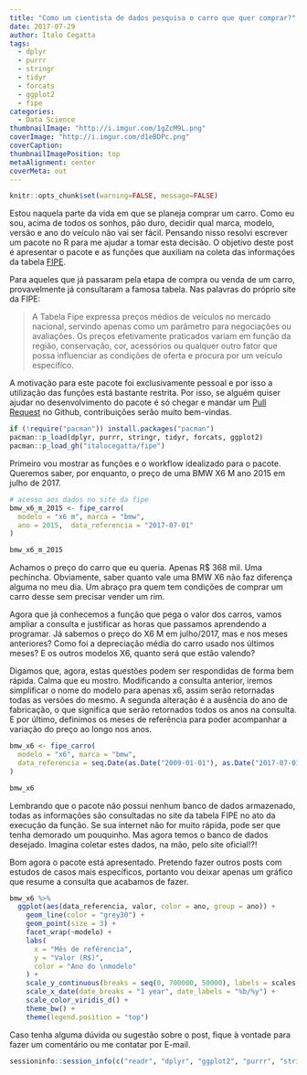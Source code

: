 ```yaml
---
title: "Como um cientista de dados pesquisa o carro que quer comprar?"
date: 2017-07-29
author: Ítalo Cegatta
tags:
  - dplyr
  - purrr
  - stringr
  - tidyr
  - forcats
  - ggplot2
  - fipe
categories:
  - Data Science
thumbnailImage: "http://i.imgur.com/1gZcM9L.png"
coverImage: "http://i.imgur.com/d1eBDPc.png"
coverCaption:
thumbnailImagePosition: top
metaAlignment: center
coverMeta: out
---
```


```r
knitr::opts_chunk$set(warning=FALSE, message=FALSE)
```

Estou naquela parte da vida em que se planeja comprar um carro. Como eu sou, acima de todos os sonhos, pão duro, decidir qual marca, modelo, versão e ano do veículo não vai ser fácil. Pensando nisso resolvi escrever um pacote no R para me ajudar a tomar esta decisão. O objetivo deste post é apresentar o pacote e as funções que auxiliam na coleta das informações da tabela [FIPE](http://veiculos.fipe.org.br/).

Para aqueles que já passaram pela etapa de compra ou venda de um carro, provavelmente já consultaram a famosa tabela. Nas palavras do próprio site da FIPE:

  > A Tabela Fipe expressa preços médios de veículos no mercado nacional, servindo apenas como um parâmetro para negociações ou avaliações. Os preços efetivamente praticados variam em função da região, conservação, cor, acessórios ou qualquer outro fator que possa influenciar as condições de oferta e procura por um veículo específico.
  
A motivação para este pacote foi exclusivamente pessoal e por isso a utilização das funções está bastante restrita. Por isso, se alguém quiser ajudar no desenvolvimento do pacote é só chegar e mandar um [Pull Request](https://github.com/italocegatta/fipe) no Github, contribuições serão muito bem-vindas.

```r
if (!require("pacman")) install.packages("pacman")
pacman::p_load(dplyr, purrr, stringr, tidyr, forcats, ggplot2)
pacman::p_load_gh("italocegatta/fipe")
```

Primeiro vou mostrar as funções e o workflow idealizado para o pacote. Queremos saber, por enquanto, o preço de uma BMW X6 M ano 2015 em julho de 2017.

```r
# acesso aos dados no site da fipe
bmw_x6_m_2015 <- fipe_carro(
  modelo = "x6 m", marca = "bmw", 
  ano = 2015,  data_referencia = "2017-07-01"
)

bmw_x6_m_2015
```

Achamos o preço do carro que eu queria. Apenas R$ 368 mil. Uma pechincha. Obviamente, saber quanto vale uma BMW X6 não faz diferença alguma no meu dia. Um abraço pra quem tem condições de comprar um carro desse sem precisar vender um rim.

Agora que já conhecemos a função que pega o valor dos carros, vamos ampliar a consulta e justificar as horas que passamos aprendendo a programar. Já sabemos o preço do X6 M em julho/2017, mas e nos meses anteriores? Como foi a depreciação média do carro usado nos últimos meses? E os outros modelos X6, quanto será que estão valendo?

Digamos que, agora, estas questões podem ser respondidas de forma bem rápida. Calma que eu mostro. Modificando a consulta anterior, iremos simplificar o nome do modelo para apenas x6, assim serão retornadas todas as versões do mesmo. A segunda alteração é a ausência do ano de fabricação, o que significa que serão retornados todos os anos na consulta. E por último, definimos os meses de referência para poder acompanhar a variação do preço ao longo nos anos.

```r
bmw_x6 <- fipe_carro(
  modelo = "x6", marca = "bmw", 
  data_referencia = seq.Date(as.Date("2009-01-01"), as.Date("2017-07-01"), by = "4 months")
)

bmw_x6
```

Lembrando que o pacote não possui nenhum banco de dados armazenado, todas as informações são consultadas no site da tabela FIPE no ato da execução da função. Se sua internet não for muito rápida, pode ser que tenha demorado um pouquinho. Mas agora temos o banco de dados desejado. Imagina coletar estes dados, na mão, pelo site oficial!?!

Bom agora o pacote está apresentado. Pretendo fazer outros posts com estudos de casos mais específicos, portanto vou deixar apenas um gráfico que resume a consulta que acabamos de fazer.

```r
bmw_x6 %>%
  ggplot(aes(data_referencia, valor, color = ano, group = ano)) +
    geom_line(color = "grey30") +
    geom_point(size = 3) +
    facet_wrap(~modelo) +
    labs(
      x = "Mês de refêrencia",
      y = "Valor (R$)",
      color = "Ano do \nmodelo"
    ) +
    scale_y_continuous(breaks = seq(0, 700000, 50000), labels = scales::dollar_format(prefix = NULL, big.mark = ".")) +
    scale_x_date(date_breaks = "1 year", date_labels = "%b/%y") +
    scale_color_viridis_d() +
    theme_bw() +
    theme(legend.position = "top") 
```

Caso tenha alguma dúvida ou sugestão sobre o post, fique à vontade para fazer um comentário ou me contatar por E-mail.

```r
sessioninfo::session_info(c("readr", "dplyr", "ggplot2", "purrr", "stringr", "tidyr", "forcats", "fipe"))
```
